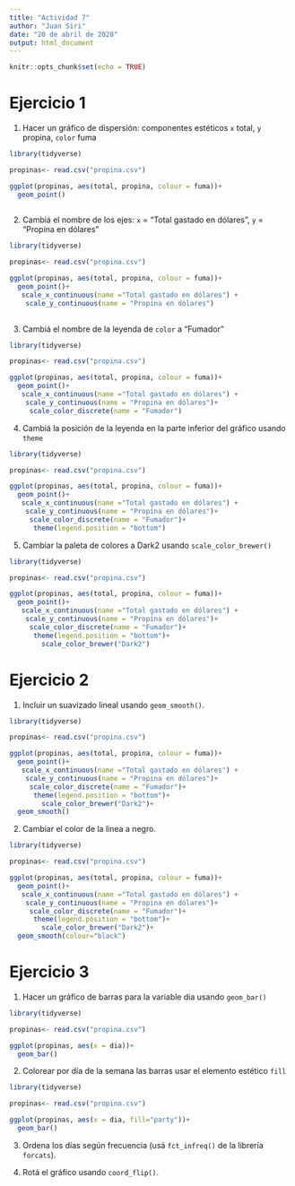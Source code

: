 ```yaml
---
title: "Actividad 7"
author: "Juan Siri"
date: "20 de abril de 2020"
output: html_document
---
```


```r
knitr::opts_chunk$set(echo = TRUE)
```

# Ejercicio 1

1. Hacer un gráfico de dispersión: componentes estéticos `x` total, `y` propina, `color` fuma

```r
library(tidyverse)

propinas<- read.csv("propina.csv")

ggplot(propinas, aes(total, propina, colour = fuma))+
  geom_point()
   
```

2. Cambiá el nombre de los ejes: `x` = "Total gastado en dólares", `y` = "Propina en dólares"


```r
library(tidyverse)

propinas<- read.csv("propina.csv")

ggplot(propinas, aes(total, propina, colour = fuma))+
  geom_point()+
   scale_x_continuous(name ="Total gastado en dólares") +
    scale_y_continuous(name = "Propina en dólares")
     

```

3. Cambiá el nombre de la leyenda de `color` a "Fumador"


```r
library(tidyverse)

propinas<- read.csv("propina.csv")

ggplot(propinas, aes(total, propina, colour = fuma))+
  geom_point()+
   scale_x_continuous(name ="Total gastado en dólares") +
    scale_y_continuous(name = "Propina en dólares")+
     scale_color_discrete(name = "Fumador")

```

4. Cambiá la posición de la leyenda en la parte inferior del gráfico usando `theme`

```r
library(tidyverse)

propinas<- read.csv("propina.csv")

ggplot(propinas, aes(total, propina, colour = fuma))+
  geom_point()+
   scale_x_continuous(name ="Total gastado en dólares") +
    scale_y_continuous(name = "Propina en dólares")+
     scale_color_discrete(name = "Fumador")+
      theme(legend.position = "bottom")

```

5. Cambiar la paleta de colores a Dark2 usando `scale_color_brewer()`

```r
library(tidyverse)

propinas<- read.csv("propina.csv")

ggplot(propinas, aes(total, propina, colour = fuma))+
  geom_point()+
   scale_x_continuous(name ="Total gastado en dólares") +
    scale_y_continuous(name = "Propina en dólares")+
     scale_color_discrete(name = "Fumador")+
      theme(legend.position = "bottom")+
        scale_color_brewer("Dark2")

```



# Ejercicio 2

1. Incluir un suavizado lineal usando `geom_smooth()`.

```r
library(tidyverse)

propinas<- read.csv("propina.csv")

ggplot(propinas, aes(total, propina, colour = fuma))+
  geom_point()+
   scale_x_continuous(name ="Total gastado en dólares") +
    scale_y_continuous(name = "Propina en dólares")+
     scale_color_discrete(name = "Fumador")+
      theme(legend.position = "bottom")+
        scale_color_brewer("Dark2")+
  geom_smooth()

```

2. Cambiar el color de la linea a negro.

```r
library(tidyverse)

propinas<- read.csv("propina.csv")

ggplot(propinas, aes(total, propina, colour = fuma))+
  geom_point()+
   scale_x_continuous(name ="Total gastado en dólares") +
    scale_y_continuous(name = "Propina en dólares")+
     scale_color_discrete(name = "Fumador")+
      theme(legend.position = "bottom")+
        scale_color_brewer("Dark2")+
  geom_smooth(colour="black")

```

# Ejercicio 3

1. Hacer un gráfico de barras para la variable dia usando `geom_bar()`


```r
library(tidyverse)

propinas<- read.csv("propina.csv")

ggplot(propinas, aes(x = dia))+
  geom_bar()

```

2. Colorear por día de la semana las barras usar el elemento estético `fill`


```r
library(tidyverse)

propinas<- read.csv("propina.csv")

ggplot(propinas, aes(x = dia, fill="party"))+
  geom_bar()

```

3. Ordena los días según frecuencia (usá `fct_infreq()` de la librería `forcats`).



4. Rotá el gráfico usando `coord_flip()`.

